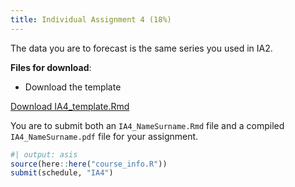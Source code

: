 ```yaml
---
title: Individual Assignment 4 (18%)
---
```


The data you are to forecast is the same series you used in IA2. 

**Files for download**:

* Download the template

::: {.callout appearance="minimal"}
<i class="bi bi-download"></i> [Download IA4_template.Rmd](../assignment_data/IA4_template.Rmd){download="IA4_template.qmd"}
:::




You are to submit both an `IA4_NameSurname.Rmd` file and a compiled `IA4_NameSurname.pdf` file for your assignment.



```r
#| output: asis
source(here::here("course_info.R"))
submit(schedule, "IA4")
```
